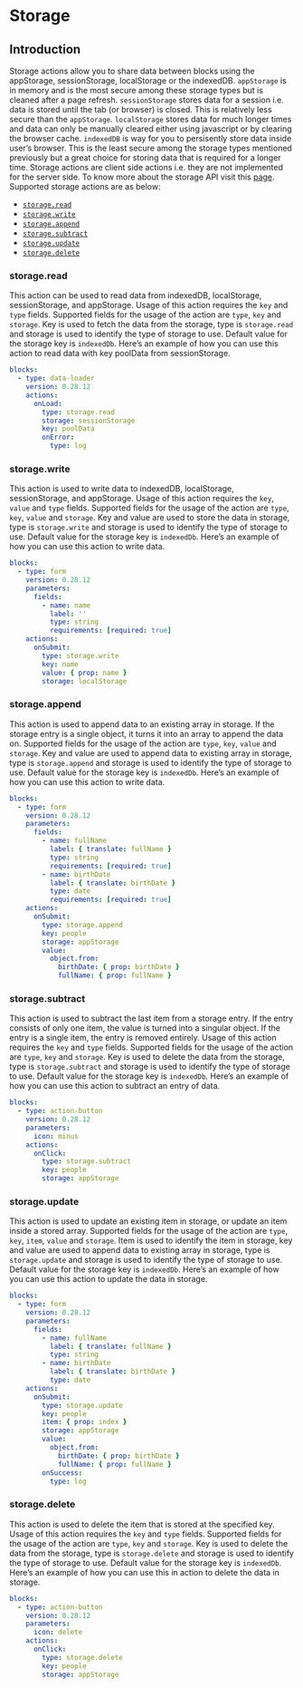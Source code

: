 
# Storage

## Introduction

Storage actions allow you to share data between blocks using the appStorage, sessionStorage,
localStorage or the indexedDB. `appStorage` is in memory and is the most secure among these storage
types but is cleaned after a page refresh. `sessionStorage` stores data for a session i.e. data is
stored until the tab (or browser) is closed. This is relatively less secure than the `appStorage`.
`localStorage` stores data for much longer times and data can only be manually cleared either using
javascript or by clearing the browser cache. `indexedDB` is way for you to persisently store data
inside user’s browser. This is the least secure among the storage types mentioned previously but a
great choice for storing data that is required for a longer time. Storage actions are client side
actions i.e. they are not implemented for the server side. To know more about the storage API visit
this [page](/docs/03-guide/storage). Supported storage actions are as below:

- [`storage.read`](#storageread)
- [`storage.write`](#storagewrite)
- [`storage.append`](#storageappend)
- [`storage.subtract`](#storagesubtract)
- [`storage.update`](#storageupdate)
- [`storage.delete`](#storagedelete)

### storage.read<Side name="storage.read" />

This action can be used to read data from indexedDB, localStorage, sessionStorage, and appStorage.
Usage of this action requires the `key` and `type` fields. Supported fields for the usage of the
action are `type`, `key` and `storage`. Key is used to fetch the data from the storage, type is
`storage.read` and storage is used to identify the type of storage to use. Default value for the
storage key is `indexedDb`. Here’s an example of how you can use this action to read data with key
poolData from sessionStorage.

```yaml validate blocks-snippet
blocks:
  - type: data-loader
    version: 0.28.12
    actions:
      onLoad:
        type: storage.read
        storage: sessionStorage
        key: poolData
        onError:
          type: log
```

### storage.write<Side name="storage.write" />

This action is used to write data to indexedDB, localStorage, sessionStorage, and appStorage. Usage
of this action requires the `key`, `value` and `type` fields. Supported fields for the usage of the
action are `type`, `key`, `value` and `storage`. Key and value are used to store the data in
storage, type is `storage.write` and storage is used to identify the type of storage to use. Default
value for the storage key is `indexedDb`. Here’s an example of how you can use this action to write
data.

```yaml validate blocks-snippet
blocks:
  - type: form
    version: 0.28.12
    parameters:
      fields:
        - name: name
          label: ''
          type: string
          requirements: [required: true]
    actions:
      onSubmit:
        type: storage.write
        key: name
        value: { prop: name }
        storage: localStorage
```

### storage.append<Side name="storage.append" />

This action is used to append data to an existing array in storage. If the storage entry is a single
object, it turns it into an array to append the data on. Supported fields for the usage of the
action are `type`, `key`, `value` and `storage`. Key and value are used to append data to existing
array in storage, type is `storage.append` and storage is used to identify the type of storage to
use. Default value for the storage key is `indexedDb`. Here’s an example of how you can use this
action to write data.

```yaml validate blocks-snippet
blocks:
  - type: form
    version: 0.28.12
    parameters:
      fields:
        - name: fullName
          label: { translate: fullName }
          type: string
          requirements: [required: true]
        - name: birthDate
          label: { translate: birthDate }
          type: date
          requirements: [required: true]
    actions:
      onSubmit:
        type: storage.append
        key: people
        storage: appStorage
        value:
          object.from:
            birthDate: { prop: birthDate }
            fullName: { prop: fullName }
```

### storage.subtract<Side name="storage.subtract" />

This action is used to subtract the last item from a storage entry. If the entry consists of only
one item, the value is turned into a singular object. If the entry is a single item, the entry is
removed entirely. Usage of this action requires the `key` and `type` fields. Supported fields for
the usage of the action are `type`, `key` and `storage`. Key is used to delete the data from the
storage, type is `storage.subtract` and storage is used to identify the type of storage to use.
Default value for the storage key is `indexedDb`. Here’s an example of how you can use this action
to subtract an entry of data.

```yaml validate blocks-snippet
blocks:
  - type: action-button
    version: 0.28.12
    parameters:
      icon: minus
    actions:
      onClick:
        type: storage.subtract
        key: people
        storage: appStorage
```

### storage.update<Side name="storage.update" />

This action is used to update an existing item in storage, or update an item inside a stored array.
Supported fields for the usage of the action are `type`, `key`, `item`, `value` and `storage`. Item
is used to identify the item in storage, key and value are used to append data to existing array in
storage, type is `storage.update` and storage is used to identify the type of storage to use.
Default value for the storage key is `indexedDb`. Here’s an example of how you can use this action
to update the data in storage.

```yaml validate blocks-snippet
blocks:
  - type: form
    version: 0.28.12
    parameters:
      fields:
        - name: fullName
          label: { translate: fullName }
          type: string
        - name: birthDate
          label: { translate: birthDate }
          type: date
    actions:
      onSubmit:
        type: storage.update
        key: people
        item: { prop: index }
        storage: appStorage
        value:
          object.from:
            birthDate: { prop: birthDate }
            fullName: { prop: fullName }
        onSuccess:
          type: log
```

### storage.delete<Side name="storage.delete" />

This action is used to delete the item that is stored at the specified key. Usage of this action
requires the `key` and `type` fields. Supported fields for the usage of the action are `type`, `key`
and `storage`. Key is used to delete the data from the storage, type is `storage.delete` and storage
is used to identify the type of storage to use. Default value for the storage key is `indexedDb`.
Here’s an example of how you can use this in action to delete the data in storage.

```yaml validate blocks-snippet
blocks:
  - type: action-button
    version: 0.28.12
    parameters:
      icon: delete
    actions:
      onClick:
        type: storage.delete
        key: people
        storage: appStorage
```
